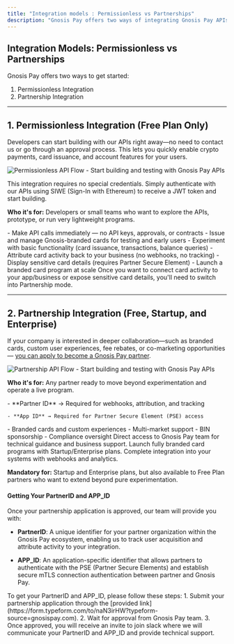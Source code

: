 ```yaml
---
title: "Integration models : Permissionless vs Partnerships"
description: "Gnosis Pay offers two ways of integrating Gnosis Pay APIs. Whether you’re building as a developer or looking to launch a whitelisted branded solution, Gnosis Pay is designed to be flexible and accessible for all developers and businesses."
---
```

## Integration Models: Permissionless vs Partnerships

Gnosis Pay offers two ways to get started:

1. Permissionless Integration
2. Partnership Integration

---
## 1. Permissionless Integration (Free Plan Only)

Developers can start building with our APIs right away—no need to contact us or go through an approval process. This lets you quickly enable crypto payments, card issuance, and account features for your users.

<img
  src="static/img/API Flows_permissionless.png"
  alt="Permissionless API Flow - Start building and testing with Gnosis Pay APIs"
  className="rounded-lg shadow-lg"
/>

<Info>
This integration requires no special credentials. Simply authenticate with our APIs using SIWE (Sign-In with Ethereum) to receive a JWT token and start building.
</Info>

**Who it's for:** Developers or small teams who want to explore the APIs, prototype, or run very lightweight programs.

<CardGroup cols={2}>
  <Card title="✅ What You Can Do" icon="check" color="#16a34a">
    - Make API calls immediately — no API keys, approvals, or contracts
    - Issue and manage Gnosis-branded cards for testing and early users
    - Experiment with basic functionality (card issuance, transactions, balance queries)
  </Card>

  <Card title="❌ What You Can't Do" icon="x" color="#dc2626">
    - Attribute card activity back to your business (no webhooks, no tracking)
    - Display sensitive card details (requires Partner Secure Element)
    - Launch a branded card program at scale
  </Card>
</CardGroup>

<Card title="🚀 When to Move On" icon="arrow-right" color="#2563eb">
Once you want to connect card activity to your app/business or expose sensitive card details, you'll need to switch into Partnership mode.
</Card>

---

## 2. Partnership Integration (Free, Startup, and Enterprise)

If your company is interested in deeper collaboration—such as branded cards, custom user experiences, fee rebates, or co-marketing opportunities — [you can apply to become a Gnosis Pay partner](https://form.typeform.com/to/naN3irHW?typeform-source=gnosispay.com).

<img
  src="/static/img/API Flows_partnership.png"
  alt="Partnership API Flow - Start building and testing with Gnosis Pay APIs"
  className="rounded-lg shadow-lg"
/>

**Who it's for:** Any partner ready to move beyond experimentation and operate a live program.

<CardGroup cols={2}>
  <Card title="Key Credentials" icon="key" color="#7c3aed" href="/integration-model#getting-your-partnerid-and-app-id">
    - **Partner ID** → Required for webhooks, attribution, and tracking

    - **App ID** → Required for Partner Secure Element (PSE) access
  </Card>

  <Card title="Advanced Features" icon="star" color="#ea580c">
    - Branded cards and custom experiences
    - Multi-market support
    - BIN sponsorship
    - Compliance oversight
  </Card>
</CardGroup>

<CardGroup cols={3}>
  <Card title="Dedicated Support" icon="headset" color="#059669">
    Direct access to Gnosis Pay team for technical guidance and business support.
  </Card>

  <Card title="Branded Programs" icon="tag" color="#dc2626">
    Launch fully branded card programs with Startup/Enterprise plans.
  </Card>

  <Card title="Full Observability" icon="chart-bar" color="#2563eb">
    Complete integration into your systems with webhooks and analytics.
  </Card>
</CardGroup>

**Mandatory for:** Startup and Enterprise plans, but also available to Free Plan partners who want to extend beyond pure experimentation.


#### **Getting Your PartnerID and APP_ID**

Once your partnership application is approved, our team will provide you with:
- **PartnerID**: A unique identifier for your partner organization within the Gnosis Pay ecosystem, enabling us to track user acquisition and attribute activity to your integration.

- **APP_ID**: An application-specific identifier that allows partners to authenticate with the PSE (Partner Secure Elements) and establish secure mTLS connection authentication between partner and Gnosis Pay.

<Info>
    To get your PartnerID and APP_ID, please follow these steps:
    1. Submit your partnership application through the [provided link](https://form.typeform.com/to/naN3irHW?typeform-source=gnosispay.com).
    2. Wait for approval from Gnosis Pay team.
    3. Once approved, you will receive an invite to join slack where we will communicate your PartnerID and APP_ID and provide technical support.
</Info>
